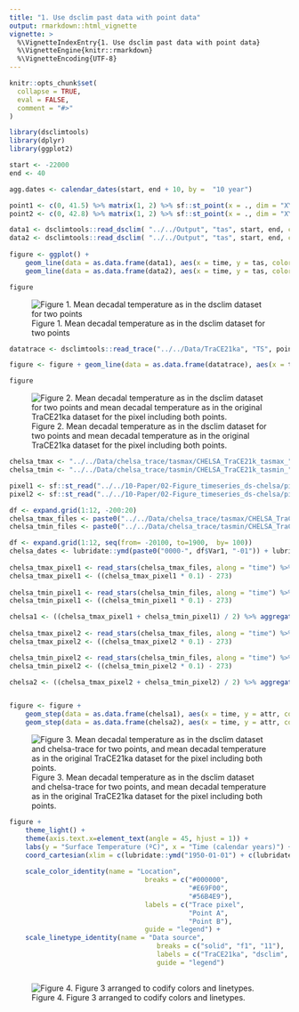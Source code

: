 ```yaml
---
title: "1. Use dsclim past data with point data"
output: rmarkdown::html_vignette
vignette: >
  %\VignetteIndexEntry{1. Use dsclim past data with point data}
  %\VignetteEngine{knitr::rmarkdown}
  %\VignetteEncoding{UTF-8}
---
```


```r
knitr::opts_chunk$set(
  collapse = TRUE,
  eval = FALSE,
  comment = "#>"
)
```



```r
library(dsclimtools)
library(dplyr)
library(ggplot2)

start <- -22000
end <- 40

agg.dates <- calendar_dates(start, end + 10, by =  "10 year")

point1 <- c(0, 41.5) %>% matrix(1, 2) %>% sf::st_point(x = ., dim = "XYZ")
point2 <- c(0, 42.8) %>% matrix(1, 2) %>% sf::st_point(x = ., dim = "XYZ")

data1 <- dsclimtools::read_dsclim( "../../Output", "tas", start, end, calendar_dates = TRUE, sf = point1, proxy = FALSE) %>% aggregate(by = agg.dates, FUN = mean, na.rm = TRUE)
data2 <- dsclimtools::read_dsclim( "../../Output", "tas", start, end, calendar_dates = TRUE, sf = point2, proxy = FALSE) %>% aggregate(by = agg.dates, FUN = mean, na.rm = TRUE)
 
figure <- ggplot() +
    geom_line(data = as.data.frame(data1), aes(x = time, y = tas, color = "#56B4E9", linetype = "f1")) +
    geom_line(data = as.data.frame(data2), aes(x = time, y = tas, color = "#E69F00", linetype = "f1"))

figure
```

![Figure 1. Mean decadal temperature as in the dsclim dataset for two points](figures/a1/a1_fig1_dsclim_data.png)


```r
datatrace <- dsclimtools::read_trace("../../Data/TraCE21ka", "TS", point1) %>% aggregate(by = agg.dates, FUN = mean, na.rm = TRUE)

figure <- figure + geom_line(data = as.data.frame(datatrace), aes(x = time, y = TS, color = "#000000", linetype = "solid"))

figure
```

![Figure 2. Mean decadal temperature as in the dsclim dataset for two points and mean decadal temperature as in the original TraCE21ka dataset for the pixel including both points.](figures/a1/a1_fig1_plus_trace_data.png)

```r
chelsa_tmax <- "../../Data/chelsa_trace/tasmax/CHELSA_TraCE21k_tasmax_"
chelsa_tmin <- "../../Data/chelsa_trace/tasmin/CHELSA_TraCE21k_tasmin_"

pixel1 <- sf::st_read("../../10-Paper/02-Figure_timeseries_ds-chelsa/pixel1.gpkg")
pixel2 <- sf::st_read("../../10-Paper/02-Figure_timeseries_ds-chelsa/pixel2.gpkg")

df <- expand.grid(1:12, -200:20)
chelsa_tmax_files <- paste0("../../Data/chelsa_trace/tasmax/CHELSA_TraCE21k_tasmax_", df$Var1, "_", df$Var2, "_V1.0.tif")
chelsa_tmin_files <- paste0("../../Data/chelsa_trace/tasmin/CHELSA_TraCE21k_tasmin_", df$Var1, "_", df$Var2, "_V1.0.tif")

df <- expand.grid(1:12, seq(from= -20100, to=1900,  by= 100))
chelsa_dates <- lubridate::ymd(paste0("0000-", df$Var1, "-01")) + lubridate::years(df$Var2)
      
chelsa_tmax_pixel1 <- read_stars(chelsa_tmax_files, along = "time") %>% st_set_dimensions(which = "time", values = chelsa_dates) %>% aggregate(by = pixel1, FUN = mean)
chelsa_tmax_pixel1 <- ((chelsa_tmax_pixel1 * 0.1) - 273) 
  
chelsa_tmin_pixel1 <- read_stars(chelsa_tmin_files, along = "time") %>% st_set_dimensions(which = "time", values = chelsa_dates) %>% aggregate(by = pixel1, FUN = mean)
chelsa_tmin_pixel1 <- ((chelsa_tmin_pixel1 * 0.1) - 273)

chelsa1 <- ((chelsa_tmax_pixel1 + chelsa_tmin_pixel1) / 2) %>% aggregate(dsclimtools::calendar_dates(-22050, 40, by = "100 years"), FUN=mean, na.rm=TRUE)
  
chelsa_tmax_pixel2 <- read_stars(chelsa_tmax_files, along = "time") %>% st_set_dimensions(which = "time", values = chelsa_dates) %>% aggregate(by = pixel2, FUN = mean)
chelsa_tmax_pixel2 <- ((chelsa_tmax_pixel2 * 0.1) - 273) 

chelsa_tmin_pixel2 <- read_stars(chelsa_tmin_files, along = "time") %>% st_set_dimensions(which = "time", values = chelsa_dates) %>% aggregate(by = pixel2, FUN = mean)
chelsa_tmin_pixel2 <- ((chelsa_tmin_pixel2 * 0.1) - 273)

chelsa2 <- ((chelsa_tmax_pixel2 + chelsa_tmin_pixel2) / 2) %>% aggregate(dsclimtools::calendar_dates(-22050, 40, by = "100 years"), FUN=mean, na.rm=TRUE)


figure <- figure + 
    geom_step(data = as.data.frame(chelsa1), aes(x = time, y = attr, color = "#56B4E9", linetype = "11")) +
    geom_step(data = as.data.frame(chelsa2), aes(x = time, y = attr, color = "#E69F00", linetype = "11"))

```

![Figure 3. Mean decadal temperature as in the dsclim dataset and chelsa-trace for two points, and mean decadal temperature as in the original TraCE21ka dataset for the pixel including both points.](figures/a1/a1_fig1_plus_chelsatrace_data.png)

```r
figure + 
    theme_light() +
    theme(axis.text.x=element_text(angle = 45, hjust = 1)) +
    labs(y = "Surface Temperature (ºC)", x = "Time (calendar years)") +
    coord_cartesian(xlim = c(lubridate::ymd("1950-01-01") + c(lubridate::years(-21150), lubridate::years(240)))) +
    
    scale_color_identity(name = "Location",
                                  breaks = c("#000000",
                                             "#E69F00",
                                             "#56B4E9"),
                                  labels = c("Trace pixel",
                                             "Point A",
                                             "Point B"),
                                  guide = "legend") +
    scale_linetype_identity(name = "Data source",
                                     breaks = c("solid", "f1", "11"),
                                     labels = c("TraCE21ka", "dsclim", "Chelsa-TraCE"),
                                     guide = "legend")
  
```
![Figure 4. Figure 3 arranged to codify colors and linetypes.](figures/a1/a1_fig1_arranged.png)

